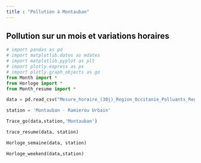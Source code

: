 ```yaml
---
title : "Pollution à Montauban"
---
```


## Pollution sur un mois et variations horaires

```python
# import pandas as pd
# import matplotlib.dates as mdates
# import matplotlib.pyplot as plt
# import plotly.express as px
# import plotly.graph_objects as go
from Month import *
from Horloge import *
from Month_resume import *

data = pd.read_csv("Mesure_horaire_(30j)_Region_Occitanie_Polluants_Reglementaires.csv")

station = 'Montauban - Ramierou Urbain'

Trace_go(data,station,'Montauban')

trace_resume(data, station)

Horloge_semaine(data, station)

Horloge_weekend(data,station)

```
